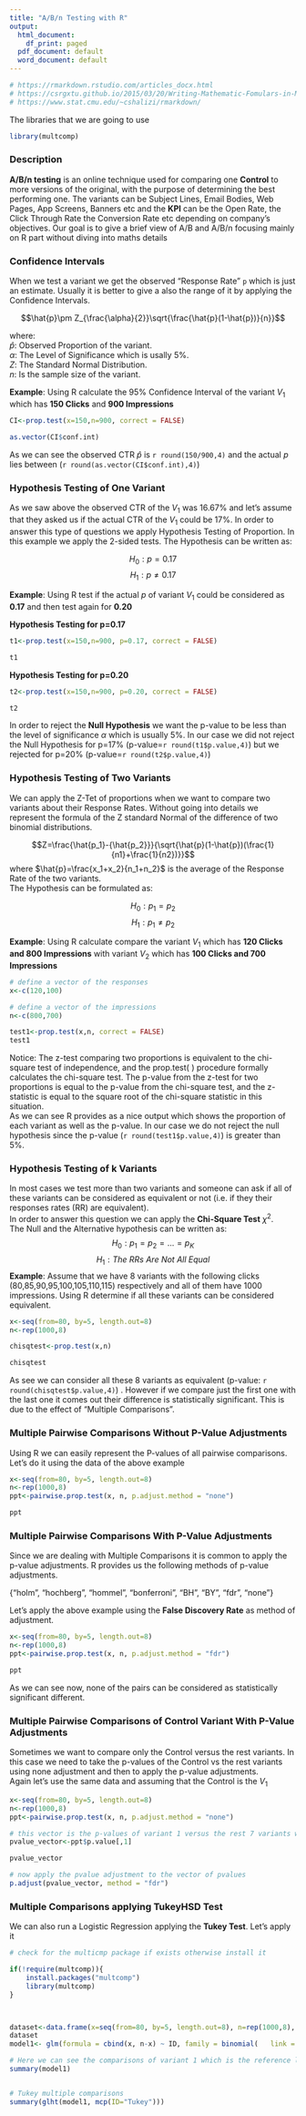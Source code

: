 ```yaml
---
title: "A/B/n Testing with R"
output:
  html_document:
    df_print: paged
  pdf_document: default
  word_document: default
---
```




```r

# https://rmarkdown.rstudio.com/articles_docx.html
# https://csrgxtu.github.io/2015/03/20/Writing-Mathematic-Fomulars-in-Markdown/
# https://www.stat.cmu.edu/~cshalizi/rmarkdown/
```

The libraries that we are going to use
```r
library(multcomp)


```
### Description

**A/B/n testing** is an online technique used for comparing one **Control** to more versions of the original, with the purpose of determining the best performing one. The variants can be Subject Lines, Email Bodies, Web Pages, App Screens, Banners etc and the **KPI** can be the Open Rate, the Click Through Rate the Conversion Rate etc depending on company's objectives. Our goal is to give a brief view of A/B and A/B/n focusing mainly on R part without diving into maths details  



### Confidence Intervals
When we test a variant we get the observed "Response Rate" `p` which is just an estimate. Usually it is better to give a also the range of it by applying the Confidence Intervals.

$$\hat{p}\pm Z_{\frac{\alpha}{2}}\sqrt{\frac{\hat{p}(1-\hat{p})}{n}}$$

where:  
$\hat{p}$: Observed Proportion of the variant.  
$\alpha$: The Level of Significance which is usally 5%.    
$Z:$ The Standard Normal Distribution.    
$n$: Is the sample size of the variant.  

**Example**: Using R calculate the 95% Confidence Interval of the variant $V_1$ which has **150 Clicks** and **900 Impressions**



```r
CI<-prop.test(x=150,n=900, correct = FALSE)

as.vector(CI$conf.int)
```


As we can see the observed CTR $\hat{p}$ is `r round(150/900,4)` and the actual $p$ lies between (`r round(as.vector(CI$conf.int),4)`)


### Hypothesis Testing of One Variant

As we saw above the observed CTR of the $V_1$ was 16.67% and let's assume that they asked us if the actual CTR of the $V_1$ could be 17%. In order to answer this type of questions we apply Hypothesis Testing of Proportion. In this example we apply the 2-sided tests. The Hypothesis can be written as:

$$H_0: p=0.17$$
$$H_1: p\neq 0.17$$

**Example**: Using R test if the actual $p$ of variant $V_1$ could be considered as **0.17** and then test again for **0.20**

**Hypothesis Testing for p=0.17**
```r


t1<-prop.test(x=150,n=900, p=0.17, correct = FALSE)

t1


```


**Hypothesis Testing for p=0.20**
```r


t2<-prop.test(x=150,n=900, p=0.20, correct = FALSE)

t2
```

In order to reject the **Null Hypothesis** we want the p-value to be less than the level of significance $\alpha$ which is usually 5%. In our case we did not reject the Null Hypothesis for p=17% (p-value=`r round(t1$p.value,4)`) but we rejected for p=20% (p-value=`r round(t2$p.value,4)`)

### Hypothesis Testing of Two Variants
We can apply the Z-Tet of proportions when we want to compare two variants about their Response Rates. Without going into details we represent the formula of the Z standard Normal of the difference of two binomial distributions.

$$Z=\frac{\hat{p_1}-{\hat{p_2}}}{\sqrt{\hat{p}(1-\hat{p})(\frac{1}{n1}+\frac{1}{n2})}}$$
where $\hat{p}=\frac{x_1+x_2}{n_1+n_2}$ is the average of the Response Rate of the two variants.  
The Hypothesis can be formulated as:

$$H_0: p_1=p_2$$
$$H_1: p_1\neq p_2$$

**Example**: Using R calculate compare the variant $V_1$ which has **120 Clicks and 800 Impressions** with variant $V_2$ which has **100 Clicks and 700 Impressions** 


```r

# define a vector of the responses
x<-c(120,100)

# define a vector of the impressions
n<-c(800,700)

test1<-prop.test(x,n, correct = FALSE)
test1

```
Notice: The z-test comparing two proportions is equivalent to the chi-square test of independence, and the prop.test( ) procedure formally calculates the chi-square test. The p-value from the z-test for two proportions is equal to the p-value from the chi-square test, and the z-statistic is equal to the square root of the chi-square statistic in this situation.  
As we can see  R provides as a nice output which shows the proportion of each variant as well as the p-value. In our case we do not reject the null hypothesis since the p-value (`r round(test1$p.value,4)`) is greater than 5%.

### Hypothesis Testing of k Variants
In most cases we test more than two variants and someone can ask if all of these variants can be considered as equivalent or not (i.e. if they their responses rates (RR) are equivalent).  
In order to answer this question we can apply the **Chi-Square Test** $\chi^2$.  
The Null and the Alternative hypothesis can be written as:  
$$H_0: p_1=p_2=...=p_K$$
$$H_1: The~RRs~Are~Not~All~Equal$$
**Example**: Assume that we have 8 variants with the following clicks (80,85,90,95,100,105,110,115) respectively and all of them have 1000 impressions. Using R determine if all these variants can be considered equivalent.

```r
x<-seq(from=80, by=5, length.out=8)
n<-rep(1000,8)

chisqtest<-prop.test(x,n)

chisqtest
```

As see we can consider all these 8 variants as equivalent (p-value: `r round(chisqtest$p.value,4)`) . However if we compare just the first one with the last one it comes out their difference is statistically significant. This is due to the effect of "Multiple Comparisons".


### Multiple Pairwise Comparisons Without P-Value Adjustments
Using R we can easily represent the P-values of all pairwise comparisons. Let's do it using the data of the above example

```r
x<-seq(from=80, by=5, length.out=8)
n<-rep(1000,8)
ppt<-pairwise.prop.test(x, n, p.adjust.method = "none")

ppt
```


### Multiple Pairwise Comparisons With P-Value Adjustments

Since we are dealing with Multiple Comparisons it is common to apply the p-value adjustments. R provides us the following methods of p-value adjustments.

{"holm", "hochberg", "hommel", "bonferroni", "BH", "BY",  "fdr", "none"}

Let's apply the above example using the **False Discovery Rate** as method of adjustment.


```r
x<-seq(from=80, by=5, length.out=8)
n<-rep(1000,8)
ppt<-pairwise.prop.test(x, n, p.adjust.method = "fdr")

ppt
```

As we can see now, none of the pairs can be considered as statistically significant different.

### Multiple Pairwise Comparisons of Control Variant With P-Value Adjustments
Sometimes we want to compare only the Control versus the rest variants. In this case we need to take the p-values of the Control vs the rest variants using none adjustment and then to apply the p-value adjustments.  
Again let's use the same data and assuming that the Control is the $V_1$

```r

x<-seq(from=80, by=5, length.out=8)
n<-rep(1000,8)
ppt<-pairwise.prop.test(x, n, p.adjust.method = "none")

# this vector is the p-values of variant 1 versus the rest 7 variants without adjustments
pvalue_vector<-ppt$p.value[,1]

pvalue_vector
```

```r
# now apply the pvalue adjustment to the vector of pvalues
p.adjust(pvalue_vector, method = "fdr")
```

### Multiple Comparisons applying TukeyHSD Test
We can also run a Logistic Regression applying the **Tukey Test**. Let's apply it  


```r
# check for the multicmp package if exists otherwise install it

if(!require(multcomp)){
    install.packages("multcomp")
    library(multcomp)
}



dataset<-data.frame(x=seq(from=80, by=5, length.out=8), n=rep(1000,8), ID=factor(c(1:8)))
dataset
model1<- glm(formula = cbind(x, n-x) ~ ID, family = binomial(	link = "logit"), data=dataset)

# Here we can see the comparisons of variant 1 which is the reference level versus the rest 
summary(model1)


# Tukey multiple comparisons
summary(glht(model1, mcp(ID="Tukey")))
```


